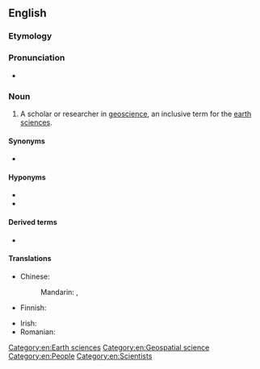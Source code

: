 ==English==

===Etymology===
{{prefix|en|geo|scientist}}

===Pronunciation===
* {{a|US}} {{IPA|en|/ˌd͡ʒioʊˈsaɪəntɪst/}}

===Noun===
{{en-noun}}

# A scholar or researcher in [[geoscience]], an inclusive term for the [[earth sciences]].

====Synonyms====
* {{l|en|earth scientist}}

====Hyponyms====
* {{l|en|aeroscientist}}
* {{l|en|astroscientist}}

====Derived terms====
* {{l|en|biogeoscientist}}

====Translations====
{{trans-top|scholar in geoscience}}
* Chinese:
*: Mandarin: {{t|cmn|地球科學家|sc=Hani}}, {{t|cmn|地球科学家|tr=dìqiú kēxuéjiā|sc=Hani}}
* Finnish: {{t|fi|geotieteilijä}}
{{trans-mid}}
* Irish: {{t|ga|geo-eolaí|m}}
* Romanian: {{t+|ro|geograf}}
{{trans-bottom}}

[[Category:en:Earth sciences]]
[[Category:en:Geospatial science]]
[[Category:en:People]]
[[Category:en:Scientists]]
